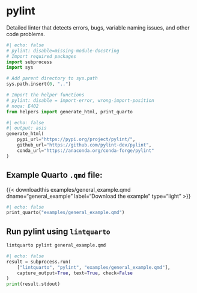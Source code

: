 <hr style="height:0pt; visibility:hidden;" />

# pylint

Detailed linter that detects errors, bugs, variable naming issues, and other code problems.

```python
#| echo: false
# pylint: disable=missing-module-docstring
# Import required packages
import subprocess
import sys

# Add parent directory to sys.path
sys.path.insert(0, "..")

# Import the helper functions
# pylint: disable = import-error, wrong-import-position
# noqa: E402
from helpers import generate_html, print_quarto
```

```python
#| echo: false
#| output: asis
generate_html(
    pypi_url="https://pypi.org/project/pylint/",
    github_url="https://github.com/pylint-dev/pylint",
    conda_url="https://anaconda.org/conda-forge/pylint"
)
```

## Example Quarto `.qmd` file:

{{< downloadthis examples/general_example.qmd dname="general_example" label="Download the example" type="light" >}}

:::{.pale-grey}
```python
#| echo: false
print_quarto("examples/general_example.qmd")
```
:::

## Run pylint using `lintquarto`

```.bash
lintquarto pylint general_example.qmd
```

:::{.pale-green}
<style>
.cell-output-stdout code {
  word-break: break-word !important;
  white-space: pre-wrap !important;
}
</style>
```python
#| echo: false
result = subprocess.run(
    ["lintquarto", "pylint", "examples/general_example.qmd"],
    capture_output=True, text=True, check=False
)
print(result.stdout)
```
:::